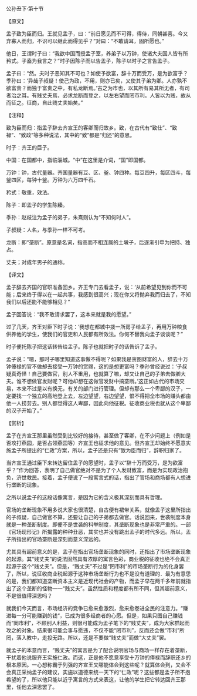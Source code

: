 

公孙丑下·第十节

【原文】

孟子致为臣而归。王就见孟子，曰：“前日愿见而不可得，得侍，同朝甚喜。今又弃寡人而归，不识可以继此而得见乎？”对曰：“不敢请耳，固所愿也。”

他日，王谓时子曰：“我欲中国而授孟子室，养弟子以万钟，使诸大夫国人皆有所矜式。子盍为我言之？”时子因陈子而以告孟子，陈子以时子之言告孟子。

孟子曰：“然。夫时子恶知其不可也？如使予欲富，辞十万而受万，是为欲富乎？季孙曰：‘异哉子叔疑！使己为政，不用，则亦已矣，又使其子弟为卿。人亦孰不欲富贵？而独于富贵之中，有私龙断焉。’古之为市也，以其所有易其所无者，有司者治之耳。有贱丈夫焉，必求龙断而登之，以左右望而罔市利。人皆以为贱，故从而征之。征商，自此贱丈夫始矣。”

【注释】

致为臣而归：指孟子辞去齐宣王的客卿而归故乡。致，在古代有“致仕”、“致禄”、“致政”等多种说法，其中的“致”都是“归还”的意思。

时子：齐王的巨子。

中国：在国都中，指临淄城。“中”在这里是介词，“国”即国都。

万钟：钟，古代量器。齐国量器有豆、区、釜、钟四种。每豆四升，每区四斗，每釜四区，每钟十釜。万钟为六万四千石。

矜式：敬重，效法。

陈子：即孟子的学生陈臻。

季孙：赵歧注为孟子的弟子，朱熹则认为“不知何时人”。

子叔疑：人名，与季孙一样不可考。

龙断：即“垄断”。原意是名词，指高而不相连属的土墩子，后逐渐引申为把持、独占。

丈夫；对成年男子的通称。

【译文】

孟子辞去齐国的官职准备回乡。齐王专门去看孟子，说：‘从前希望见到你而不可能；后来终于得以在一起共事，我感到很高兴；现在你又将抛弃我而归去了，不知我们以后还能不能够相见？”

孟子回答说：“我不敢请求罢了，这本来就是我的愿望。”

过了几天，齐王对臣下时子说：‘我想在都城中拨一所房子给孟子，再用万钟粮食供养他的学生，使我们的官吏和人民都有所效法。你何不替我向孟子谈谈呢？”

时子便托陈子把这话转告给孟子。陈子也就把时子的话告诉了孟子。

孟子说：“嗯，那时子哪里知道这事做不得呢？如果我是贪图财富的人，辞去十万钟傣禄的官不做却去接受一万钟的赏赐，这的是想更富吗？季孙曾经说过：‘子叔疑真奇怪！自己要做官，别人不重用，也就算了嘛，却又让自己的子弟去做卿大夫。谁不想做官发财呢？可他却想在这做官发财中搞垄断。’这正如古代的市场交易，本来不过是以有换无，有关的部门进行管理。但却有那么一个卑鄙的汉子，一定要找一个独立的高地登上去，左边望望，右边望望，恨不得把全市场的赚头都由他一人捞劳去。别人都觉得这人卑鄙，因此向他征税。征收商业税也就从这个卑鄙的汉子开始了。”

【赏析】

孟子在齐宣王那里虽然受到比较好的接待，甚至做了客卿，在不少问题上（例如是否攻打燕园，是否占领燕园等）齐宣王也征求他的意见。但齐宣王却始终不愿意实施孟子所提出的“仁政”方案，所以，孟子还是只有“致为臣而归”，辞职归家了。

当齐宣王通过臣下来转达留住孟子的愿望时，孟子以“辞十万而受万，是为欲富乎？”作为回答，表明了自己做官绝对不是为了个人发财致富，而是为实现政治抱负，济世救民。接着，孟子便说了一段寓言式的话，指出了官场和商场都有人想进行垄断的现象。

之所以说孟子的这段话像寓言，是因为它的含义极其深刻而具有哲理。

官场的垄断现象不用多说大家也很清楚，自古便有裙带关系，就像孟子这里所指出的子叔疑，自己做官不算，还要让自己的子弟都去做官。话说回来，世袭制度本身就是一种垄断制度。即便不是世袭的科举制度，其垄断现象也是非常严重的。一部《官场现形记》所揭露的种种丑恶，其实也并没有跳出孟子的时代多远。所以，孟子所指出的官场垄断是深刻而意义深远的。

尤其具有超前意义的是，孟子在指出官场垄断现象的同时，还指出了市场垄断现象的起源。其“贱丈夫”的说法固然具有浓厚的寓言色彩，商业税的征收也绝不会真正起源于这个“贱丈夫”。但是，“贱丈夫”不过是“罔市利”的市场垄断行为的化身罢了，所以，说征收商业税起源于这种市场垄断行为也不是没有道理的．最为有意思的是，我们都知道垄断资本主义是近现代社会的产物，而孟子早在两千多年前就指出了这个垄断的怪物—一“贱丈夫”。虽然性质和程度都有所不同，但其超前意义，不是很值得深思吗？

就我们今天而言，市场经济的竞争已愈来愈激烈，愈来愈卷进全民的注意力。“赚进每一分可能赚到的钱“，已成为很多经商者的心愿。但是，如果只图自己赚钱而“罔市利”，不顾别人利益，则很可能成为孟子笔下的“贱丈夫”，成为大家群起而攻之的对象。结果很可能会事与愿违，不仅不能“罔市利”，反而还会做“市利”所罔，落入教中，走投无路。所以，还是不要做“贱丈夫”而做“大丈夫”罢。

就孟子的本意而言，“贱丈夫”的寓言是为了配合说明官场与商场一样存在着垄断，干扰着他说服齐王实施仁政。而这，正是他不愿意享受十万钟的俸禄而辞职还乡的根本原因。一心想称霸于列强的齐宣王又哪能体会到这些呢？就算体会到，又会不会真正采纳孟子的建议，实施以道德来统一天下的“仁政”呢？这些都是孟子所不抱希望的了，所以他只能以近乎寓言的方式来表这，让他的学生把它转达回齐王那里，任他去深思罢了。

